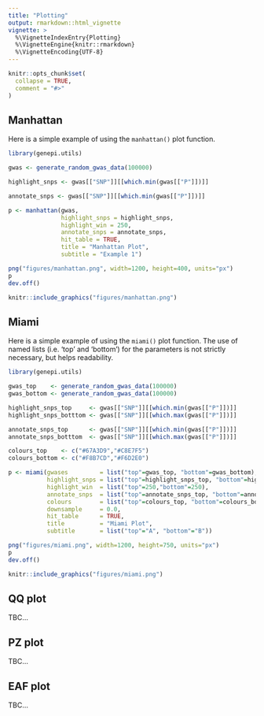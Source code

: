 ```yaml
---
title: "Plotting"
output: rmarkdown::html_vignette
vignette: >
  %\VignetteIndexEntry{Plotting}
  %\VignetteEngine{knitr::rmarkdown}
  %\VignetteEncoding{UTF-8}
---
```


```r
knitr::opts_chunk$set(
  collapse = TRUE,
  comment = "#>"
)
```

## Manhattan

Here is a simple example of using the `manhattan()` plot function. 

```r
library(genepi.utils)

gwas <- generate_random_gwas_data(100000)

highlight_snps <- gwas[["SNP"]][[which.min(gwas[["P"]])]]

annotate_snps <- gwas[["SNP"]][[which.min(gwas[["P"]])]]

p <- manhattan(gwas,
               highlight_snps = highlight_snps,
               highlight_win = 250,
               annotate_snps = annotate_snps,
               hit_table = TRUE,
               title = "Manhattan Plot",
               subtitle = "Example 1")
```
```r
png("figures/manhattan.png", width=1200, height=400, units="px")
p
dev.off()
```
```r
knitr::include_graphics("figures/manhattan.png")
```

## Miami

Here is a simple example of using the `miami()` plot function. The use of named lists (i.e. 'top' and 'bottom') for the parameters is not strictly necessary, but helps readability. 

```r
library(genepi.utils)

gwas_top    <- generate_random_gwas_data(100000)
gwas_bottom <- generate_random_gwas_data(100000)

highlight_snps_top     <- gwas[["SNP"]][[which.min(gwas[["P"]])]]
highlight_snps_botttom <- gwas[["SNP"]][[which.max(gwas[["P"]])]]

annotate_snps_top      <- gwas[["SNP"]][[which.min(gwas[["P"]])]]
annotate_snps_botttom  <- gwas[["SNP"]][[which.max(gwas[["P"]])]]

colours_top    <- c("#67A3D9","#C8E7F5")
colours_bottom <- c("#F8B7CD","#F6D2E0")

p <- miami(gwases         = list("top"=gwas_top, "bottom"=gwas_bottom),
           highlight_snps = list("top"=highlight_snps_top, "bottom"=highlight_snps_botttom),
           highlight_win  = list("top"=250,"bottom"=250),
           annotate_snps  = list("top"=annotate_snps_top, "bottom"=annotate_snps_botttom),
           colours        = list("top"=colours_top, "bottom"=colours_bottom),
           downsample     = 0.0, 
           hit_table      = TRUE,
           title          = "Miami Plot",
           subtitle       = list("top"="A", "bottom"="B"))
```
```r
png("figures/miami.png", width=1200, height=750, units="px")
p
dev.off()
```
```r
knitr::include_graphics("figures/miami.png")
```

## QQ plot

TBC...

## PZ plot

TBC...

## EAF plot

TBC...
